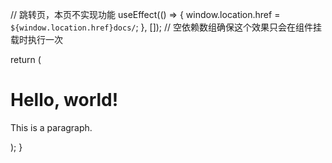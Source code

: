 
  // 跳转页，本页不实现功能
  useEffect(() => {
    window.location.href = `${window.location.href}docs/`;
  }, []); // 空依赖数组确保这个效果只会在组件挂载时执行一次

  return (
    <div>
      <h1>Hello, world!</h1>
      <p>This is a paragraph.</p>
    </div>
  );
}